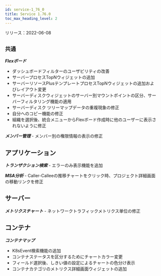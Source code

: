 ```yaml
---
id: service-1_76_0
title: Service 1.76.0
toc_max_heading_level: 2
---
```



リリース：2022-06-08

## `共通`

**_Flexボード_**

-   ダッシュボードフィルターのユーザビリティの改善
-   サーバープロセスTopNウィジェットの追加
-   サーバーリソースPlusテンプレートプロセスTopNウィジェットの追加およびレイアウト変更
-   サーバーディスクウィジェットのサーバー別マウントポイントの区分、サーバーフィルタリング機能の適用
-   サーバーディスク ツリーマップデータの重複現象の修正
-   自分へのコピー機能の修正
-   組織を選択後、統合メニューからFlexボード作成時に他のユーザーに表示されないように修正

**_メンバー管理_** - メンバー別の権限情報の表示の修正

## アプリケーション

**_トランザクション検索_** - エラーのみ表示機能を追加

**_MSA分析_** - Caller-Calleeの推移チャートをクリック時、プロジェクト詳細画面の移動リンクを修正

## サーバー

**_メトリクスチャート_** - ネットワークトラフィックメトリクス単位の修正

## コンテナ

**_コンテナマップ_**

-   K8sEvent検索機能の追加
-   コンテナステータスを区分するためにチャートカラー変更
-   フィールド選択後、しきい値の設定によるチャートの色分け表示
-   コンテナカテゴリのメトリクス詳細画面ウィジェットの追加
